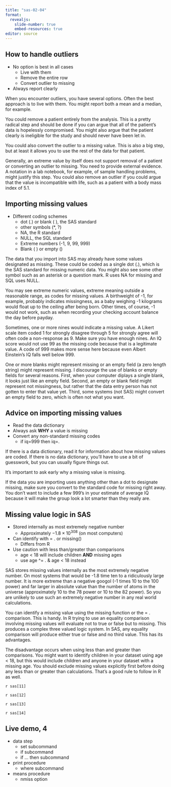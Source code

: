```yaml
---
title: "sas-02-04"
format: 
  revealjs:
    slide-number: true
    embed-resources: true
editor: source
---
```


## How to handle outliers

-   No option is best in all cases
    -   Live with them
    -   Remove the entire row
    -   Convert outlier to missing
-   Always report clearly

::: notes

When you encounter outliers, you have several options. Often the best approach is to live with them. You might report both a mean and a median, for example.

You could remove a patient entirely from the analysis. This is a pretty radical step and should be done if you can argue that all of the patient's data is hopelessly compromised. You might also argue that the patient clearly is ineligible for the study and should never have been let in.

You could also convert the outlier to a missing value. This is also a big step, but at least it allows you to use the rest of the data for that patient.

Generally, an extreme value by itself does not support removal of a patient or converting an outlier to missing. You need to provide external evidence. A notation in a lab notebook, for example, of sample handling problems, might justify this step. You could also remove an outlier if you could argue that the value is incompatible with life, such as a patient with a body mass index of 5.1.

:::

## Importing missing values

-   Different coding schemes
    -   dot (.) or blank ( ), the SAS standard
    -   other symbols (*, ?)
    -   NA, the R standard
    -   NULL, the SQL standard
    -   Extreme numbers (-1, 9, 99, 999)
    -   Blank ( ) or empty ()

::: notes

The data that you import into SAS may already have some values designated as missing. These could be coded as a single dot (.), which is the SAS standard for missing numeric data. You might also see some other symbol such as an asterisk or a question mark. R uses NA for missing and SQL uses NULL. 

You may see extreme numeric values, extreme meaning outside a reasonable range, as codes for missing values. A birthweight of -1, for example, probably indicates missingness, as a baby weighing -1 kilograms would float up to the ceiling after being born. Other times, of course, -1 would not work, such as when recording your checking account balance the day before payday.

Sometimes, one or more nines would indicate a missing value. A Likert scale item coded 1 for strongly disagree through 5 for strongly agree will often code a non-response as 9. Make sure you have enough nines. An IQ score would not use 99 as the missing code because that is a legitimate value. A code of 999 makes more sense here because even Albert Einstein's IQ falls well below 999.

One or more blanks might represent missing or an empty field (a zero length string) might represent missing. I discourage the use of blanks or empty fields for several reasons. First, when your computer diplays a single blank, it looks just like an empty field. Second, an empty or blank field might represent not missingness, but rather that the data entry person has not gotten to enter that value yet. Third, some systems (not SAS) might convert an empty field to zero, which is often not what you want.

:::

## Advice on importing missing values

-   Read the data dictionary
-   Always ask **WHY** a value is missing
-   Convert any non-standard missing codes
    -   if iq=999 then iq=.

::: notes

If there is a data dictionary, read it for information about how missing values are coded. If there is no data dictionary, you'll have to use a bit of guesswork, but you can usually figure things out.

It's important to ask early why a missing value is missing.

If the data you are importing uses anything other than a dot to designate missing, make sure you convert to the standard code for missing right away. You don't want to include a few 999's in your estimate of average IQ because it will make the group look a lot smarter than they really are.

:::

## Missing value logic in SAS

-   Stored internally as most extremely negative number
    -   Approximately $-1.8 \times 10^{308}$ (on most computers)
-   Can identify with = . or missing()
    -   Differs from R
-   Use caution with less than/greater than comparisons
    -   age < 18 will include children **AND** missing ages
    -   use age ^= . & age < 18 instead

::: notes

SAS stores missing values internally as the most extremely negative number. On most systems that would be -1.8 time ten to a ridiculously large number. It is more extreme than a negative googol (-1 times 10 to the 100 power) and far larger in absolute value than the number of atoms in the universe (approximately 10 to the 78 power or 10 to the 82 power). So you are unlikely to use such an extremely negative number in any real world calculations.

You can identify a missing value using the missing function or the = . comparison. This is handy. In R trying to use an equality comparison involving missing values will evaluate not to true or false but to missing. This produces a complex three valued logic system. In SAS, any equality comparison will produce either true or false and no third value. This has its advantages.

The disadvantage occurs when using less than and greater than comparisons. You might want to identify children in your dataset using age < 18, but this would include children and anyone in your dataset with a missing age. You should exclude missing values explicitly first before doing any less than or greater than calculations. That's a good rule to follow in R as well.

:::

`r sas[11]`

`r sas[12]`

`r sas[13]`

`r sas[14]`

## Live demo, 4

-   data step
    -   set subcommand
    -   if subcommand
    -   if ... then subcommand
-   print procedure
    -   where subcommand
-   means procedure
    -   nmiss option